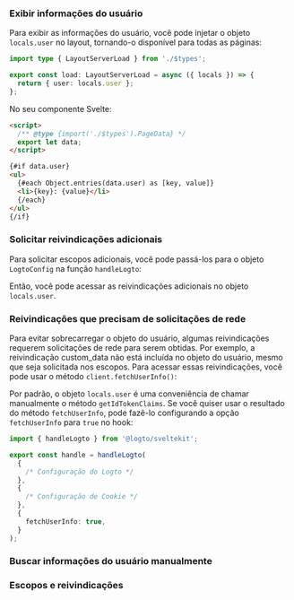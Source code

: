

### Exibir informações do usuário

Para exibir as informações do usuário, você pode injetar o objeto `locals.user` no layout, tornando-o disponível para todas as páginas:

```ts title="+layout.server.ts"
import type { LayoutServerLoad } from './$types';

export const load: LayoutServerLoad = async ({ locals }) => {
  return { user: locals.user };
};
```

No seu componente Svelte:

```html title="+page.svelte"
<script>
  /** @type {import('./$types').PageData} */
  export let data;
</script>

{#if data.user}
<ul>
  {#each Object.entries(data.user) as [key, value]}
  <li>{key}: {value}</li>
  {/each}
</ul>
{/if}
```

### Solicitar reivindicações adicionais

<FindUserInfoMissing method="locals.user" />
<ScopesAndClaimsIntroduction />

Para solicitar escopos adicionais, você pode passá-los para o objeto `LogtoConfig` na função `handleLogto`:

<ScopesAndClaimsCode />

Então, você pode acessar as reivindicações adicionais no objeto `locals.user`.

### Reivindicações que precisam de solicitações de rede

Para evitar sobrecarregar o objeto do usuário, algumas reivindicações requerem solicitações de rede para serem obtidas. Por exemplo, a reivindicação custom_data não está incluída no objeto do usuário, mesmo que seja solicitada nos escopos. Para acessar essas reivindicações, você pode usar o método `client.fetchUserInfo()`:

Por padrão, o objeto `locals.user` é uma conveniência de chamar manualmente o método `getIdTokenClaims`. Se você quiser usar o resultado do método `fetchUserInfo`, pode fazê-lo configurando a opção `fetchUserInfo` para `true` no hook:

```ts title="hooks.server.ts"
import { handleLogto } from '@logto/sveltekit';

export const handle = handleLogto(
  {
    /* Configuração do Logto */
  },
  {
    /* Configuração de Cookie */
  },
  {
    fetchUserInfo: true,
  }
);
```

### Buscar informações do usuário manualmente

<GetUserInfoApis
  getIdTokenClaimsApi="locals.logtoClient.getIdTokenClaims()"
  fetchUserInfoApi="locals.logtoClient.fetchUserInfo()"
/>

### Escopos e reivindicações

<ScopesAndClaims />
